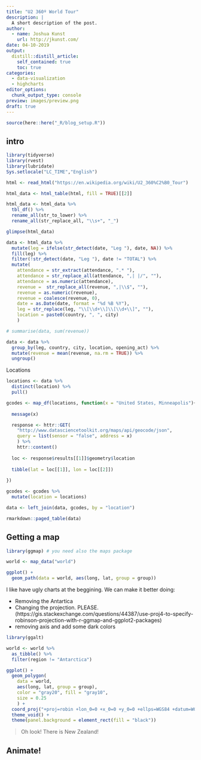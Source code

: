 ```yaml
---
title: "U2 360º World Tour"
description: |
  A short description of the post.
author:
  - name: Joshua Kunst
    url: http://jkunst.com/
date: 04-10-2019
output:
  distill::distill_article:
    self_contained: true
    toc: true
categories: 
  - data-visualization
  - highcharts    
editor_options: 
  chunk_output_type: console
preview: images/preview.png
draft: true
---
```


```r
source(here::here("_R/blog_setup.R"))
```

## intro

```r
library(tidyverse)
library(rvest)
library(lubridate)
Sys.setlocale("LC_TIME","English")
```


```r
html <- read_html("https://en.wikipedia.org/wiki/U2_360%C2%B0_Tour")

html_data <- html_table(html, fill = TRUE)[[2]] 

html_data <- html_data %>% 
  tbl_df() %>% 
  rename_all(str_to_lower) %>% 
  rename_all(str_replace_all, "\\s+", "_")

glimpse(html_data)

data <- html_data %>%
  mutate(leg = ifelse(str_detect(date, "Leg "), date, NA)) %>% 
  fill(leg) %>% 
  filter(!str_detect(date, "Leg "), date != "TOTAL") %>% 
  mutate(
    attendance = str_extract(attendance, ".* "),
    attendance = str_replace_all(attendance, ",| |/", ""),
    attendance = as.numeric(attendance),
    revenue =  str_replace_all(revenue, ",|\\$", ""),
    revenue = as.numeric(revenue),
    revenue = coalesce(revenue, 0),
    date = as.Date(date, format = "%d %B %Y"),
    leg = str_replace(leg, "\\[\\d+\\]\\[\\d+\\]", ""),
    location = paste0(country, ", ", city)
    )

# summarise(data, sum(revenue))

data <- data %>% 
  group_by(leg, country, city, location, opening_act) %>% 
  mutate(revenue = mean(revenue, na.rm = TRUE)) %>% 
  ungroup()
```

Locations


```r
locations <- data %>% 
  distinct(location) %>% 
  pull()

gcodes <- map_df(locations, function(x = "United States, Minneapolis"){
  
  message(x)  

  response <- httr::GET(
    "http://www.datasciencetoolkit.org/maps/api/geocode/json",
    query = list(sensor = "false", address = x)
    ) %>% 
    httr::content()
  
  loc <- response$results[[1]]$geometry$location
  
  tibble(lat = loc[[1]], lon = loc[[2]])
  
}) 

gcodes <- gcodes %>% 
  mutate(location = locations)

data <- left_join(data, gcodes, by = "location")
```

```r
rmarkdown::paged_table(data)
```

## Getting a map

```r
library(ggmap) # you need also the maps package

world <- map_data("world")

ggplot() +
  geom_path(data = world, aes(long, lat, group = group)) 
```

I like have ugly charts at the beggining. We can make it better doing:

- Removing the Antartica
- Changing the projection. PLEASE. (https://gis.stackexchange.com/questions/44387/use-proj4-to-specify-robinson-projection-with-r-ggmap-and-ggplot2-packages)
- removing axis and add some dark colors

```r
library(ggalt)

world <- world %>%
  as_tibble() %>% 
  filter(region != "Antarctica")

ggplot() +
  geom_polygon(
    data = world,
    aes(long, lat, group = group),
    color = "gray20", fill = "gray10",
    size = 0.25
    ) +
  coord_proj("+proj=robin +lon_0=0 +x_0=0 +y_0=0 +ellps=WGS84 +datum=WGS84 +units=m +no_defs") +
  theme_void() +
  theme(panel.background = element_rect(fill = "black"))
```

> Oh look! There is New Zealand!

## Animate!

